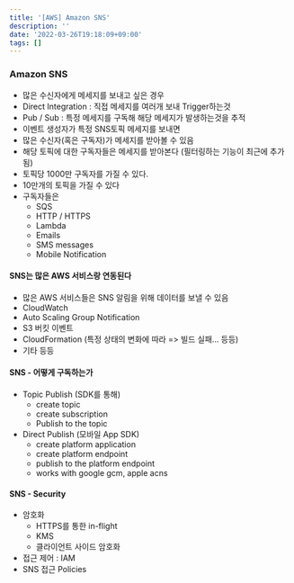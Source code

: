 ```yaml
---
title: '[AWS] Amazon SNS'
description: ''
date: '2022-03-26T19:18:09+09:00'
tags: []
---
```


### Amazon SNS
- 많은 수신자에게 메세지를 보내고 싶은 경우
- Direct Integration : 직접 메세지를 여러개 보내 Trigger하는것
- Pub / Sub : 특정 메세지를 구독해 해당 메세지가 발생하는것을 추적
- 이벤트 생성자가 특정 SNS토픽 메세지를 보내면
- 많은 수신자(혹은 구독자)가 메세지를 받아볼 수 있음
- 해당 토픽에 대한 구독자들은 메세지를 받아본다 (필터링하는 기능이 최근에 추가됨)
- 토픽당 1000만 구독자를 가질 수 있다.
- 10만개의 토픽을 가질 수 있다
- 구독자들은
    - SQS
    - HTTP / HTTPS
    - Lambda
    - Emails
    - SMS messages
    - Mobile Notification

#### SNS는 많은 AWS 서비스랑 연동된다
- 많은 AWS 서비스들은 SNS 알림을 위해 데이터를 보낼 수 있음
- CloudWatch
- Auto Scaling Group Notification
- S3 버킷 이벤트
- CloudFormation (특정 상태의 변화에 따라 => 빌드 실패... 등등)
- 기타 등등

#### SNS - 어떻게 구독하는가
- Topic Publish (SDK를 통해)
    - create topic
    - create subscription
    - Publish to the topic
- Direct Publish (모바일 App SDK)
    - create platform application
    - create platform endpoint
    - publish to the platform endpoint
    - works with google gcm, apple acns

#### SNS - Security
- 암호화
    - HTTPS를 통한 in-flight
    - KMS
    - 클라이언트 사이드 암호화
- 접근 제어 : IAM
- SNS 접근 Policies
